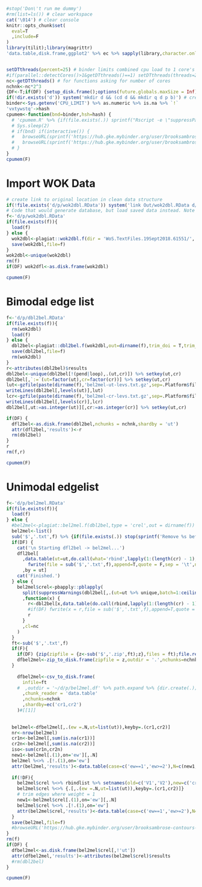 ```r
#stop('Don\'t run me dummy')
#rm(list=ls()) # clear workspace
cat('\014') # clear console
knitr::opts_chunk$set(
  eval=T
  ,include=F
)
library(tilit);library(magrittr)
'data.table,disk.frame,ggplot2' %>% ec %>% sapply(library,character.only = T) %>% invisible # load packages


setDTthreads(percent=25) # binder limits combined cpu load to 1 core's worth, so core use should be discounted
#if(parallel::detectCores()>1&getDTthreads()==1) setDTthreads(threads=2)
nc<-getDTthreads() # for functions asking for number of cores
nchnk<-nc*2^3
{DF<-T;if(DF) {setup_disk.frame();options(future.globals.maxSize = Inf)}} # set up disk frame
if(!dir.exists('d')) system('mkdir d && (cd d && mkdir q d p b)') # create data directory structure if it doesn't exist
binder<-Sys.getenv('CPU_LIMIT') %>% as.numeric %>% is.na %>% `!`
'vxtywstq'->hash
cpumem<-function(bnd=binder,hsh=hash) {
  # 'cpumem.R' %>% {if(file.exists(.)) sprintf("Rscript -e \"suppressPackageStartupMessages(source(\'%s\'))\"",.)} %>% system(wait = F)
  # Sys.sleep(2)
  # if(bnd) if(interactive()) {
  #   browseURL(sprintf('https://hub.gke.mybinder.org/user/brooksambrose-contours-%s/rstudio/export/cpumem.png?name=cpumem.png&file=~%%2Fcpumem.png',hsh))
  #   browseURL(sprintf('https://hub.gke.mybinder.org/user/brooksambrose-contours-%s/rstudio/files/cpumem.png',hsh))
  # }
}
cpumem(F)
```
# Import WOK Data

```r
# create link to original location in clean data structure 
if(!file.exists('d/p/wok2dbl.RData')) system('link Out/wok2dbl.RData d/p/wok2dbl.RData')
# Code that would generate database, but load saved data instead. Note original WOK records absent from repository.
f<-'d/p/wok2dbl.RData'
if(file.exists(f)){
  load(f)
} else {
  wok2dbl<-plagiat::wok2dbl.f(dir = 'WoS.TextFiles.19Sept2018.61551/', out = 'Out')
  save(wok2dbl,file=f)
}
wok2dbl<-unique(wok2dbl)
rm(f)
if(DF) wok2dfl<-as.disk.frame(wok2dbl)
```

```r
cpumem(F)
```

<!--
## WOK Descriptives

```r
nut<-wok2dbl[,id %>% unique %>% length]
n<-wok2dbl['CR',on='field',.N,by=val][,table(N)] %>% {data.table(N=as.integer(names(.)),nn=as.integer(.))}
n[,cs:=cumsum(nn)]
n[,cp:=round(cs/max(cs),4)]
n[,rcs:=cumsum(nn %>% rev)]
n[rcs>=180542]
n
n[,rcs:=NULL]
n
n %>% setorder(-N)
n
n[,rcs:=cumsum(nn)]
n
n[rcs>=180542]
n[rcs<180542]
wok2dbl['CR',on='field',unique(val) %>% length]

```
-->

# Bimodal edge list

```r
f<-'d/p/dbl2bel.RData'
if(file.exists(f)){
  rm(wok2dbl)
  load(f)
} else {
  dbl2bel<-plagiat::dbl2bel.f(wok2dbl,out=dirname(f),trim_doi = T,trim_anon = T,trim_loops = T,capitalize = T,trim_pendants = T) %>% invisible
  save(dbl2bel,file=f)
  rm(wok2dbl)
}
r<-attributes(dbl2bel)$results
dbl2bel<-unique(dbl2bel[!(pend|loop),.(ut,cr)]) %>% setkey(ut,cr)
dbl2bel[,`:=`(ut=factor(ut),cr=factor(cr))] %>% setkey(ut,cr)
lut<-gzfile(paste(dirname(f),'bel2mel-ut-levs.txt.gz',sep=.Platform$file.sep),'w')
writeLines(dbl2bel[,levels(ut)],lut)
lcr<-gzfile(paste(dirname(f),'bel2mel-cr-levs.txt.gz',sep=.Platform$file.sep),'w')
writeLines(dbl2bel[,levels(cr)],lcr)
dbl2bel[,ut:=as.integer(ut)][,cr:=as.integer(cr)] %>% setkey(ut,cr)

if(DF) {
  dfl2bel<-as.disk.frame(dbl2bel,nchunks = nchnk,shardby = 'ut')
  attr(dfl2bel,'results')<-r
  rm(dbl2bel)
}
r
rm(f,r)
```

<!--
```r
f<-'d/q/memtest.RData'
if(F) if(file.exists(f)){
load(f)
ggplot(data=mt,aes(y=byt,x=ix)) + geom_jitter(aes(color=factor(ix)) )+ scale_x_log10()  + scale_y_continuous(trans='log2') + geom_smooth(method = 'lm',formula=y~poly(x,2))
} else {
mt<-list()
setkey(dbl2bel,ut,cr)
for(ix in 10^(1:4)) mt[[as.character(ix)]]<-data.table(
ix=ix,byt=
pbapply::pbreplicate(
n = 100,
object.size(
dbl2bel[sample(ut,ix),data.table(do.call(rbind,lapply(1:(length(cr) - 1), function(y) matrix(cr[c(rep(y,length(cr) - y), (y + 1):length(cr))], ncol = 2)))),by = ut] %>% setnames(old=c('V1','V2'),new=c('cr1','cr2'))
)
,simplify = T,cl=2)
)
mt<-rbindlist(mt)
save(mt,file=f)
}
rm(f)
```
-->

```r
cpumem(F)
```

# Unimodal edgelist

```r
f<-'d/p/bel2mel.RData'
if(file.exists(f)){
  load(f)
} else {
  #bel2mel<-plagiat::bel2mel.f(dbl2bel,type = 'crel',out = dirname(f))
  bel2mel<-list()
  sub('$','.txt',f) %>% {if(file.exists(.)) stop(sprintf('Remove %s before writing new lines.',.))}
  if(DF) {
    cat('\n Starting dfl2bel -> bel2mel...')
    dfl2bel[
      ,data.table(ut=ut,do.call(what='rbind',lapply(1:(length(cr) - 1), function(y) matrix(cr[c(rep(y,length(cr) - y), (y + 1):length(cr))], ncol = 2)))) %>% setnames(old=c('V1','V2'),new=c('cr1','cr2')) %>% 
        fwrite(file = sub('$','.txt',f),append=T,quote = F,sep = '\t',nThread = 1)
      ,by = ut]
    cat('Finished.')
  } else {
    bel2mel$crel<-pbapply::pblapply(
      split(suppressWarnings(dbl2bel[,.(ut=ut %>% unique,batch=1:ceiling((ut %>% unique %>% length)/100))])[,.(ut,batch=sort(batch))],by = 'batch',keep.by = F)
      ,function(x) {
        r<-dbl2bel[x,data.table(do.call(rbind,lapply(1:(length(cr) - 1), function(y) matrix(cr[c(rep(y,length(cr) - y), (y + 1):length(cr))], ncol = 2)))),by = ut] %>% setnames(old=c('V1','V2'),new=c('cr1','cr2'))
        #if(DF) fwrite(x = r,file = sub('$','.txt',f),append=T,quote = F,sep = '\t',nThread = 1) else
        r
      }
      ,cl=nc
    )
  }
  ft<-sub('$','.txt',f)
  if(F){
    if(DF) {zip(zipfile = {z<-sub('$','.zip',ft);z},files = ft);file.remove(ft)}
    dfbel2mel<-zip_to_disk.frame(zipfile = z,outdir = '.',nchunks=nchnk,shardby=ec('cr1,cr2'))[[1]]
  }
  
    dfbel2mel<-csv_to_disk.frame(
      infile=ft
    #  ,outdir = '~/d/p/bel2mel.df' %>% path.expand %>% {dir.create(.);.}
      ,chunk_reader = 'data.table'
      ,nchunks=nchnk
      ,shardby=ec('cr1,cr2')
    )#[[1]]
  
  
  bel2mel<-dfbel2mel[,.(ew =.N,ut=list(ut)),keyby=.(cr1,cr2)]
  nr<-nrow(bel2mel)
  cr1n<-bel2mel[,sum(is.na(cr1))]
  cr2n<-bel2mel[,sum(is.na(cr2))]
  iso<-sum(cr1n,cr2n)
  new1<-bel2mel[.(1),on='ew'][,.N]
  bel2mel %<>% .[!.(1),on='ew']
  attr(bel2mel,'results')<-data.table(case=c('ew==1','ew>=2'),N=c(new1,nrow(bel2mel)))[,prop:=N/sum(N)]
  
  if(!DF){
    bel2mel$crel %<>% rbindlist %>% setnames(old=c('V1','V2'),new=c('cr1','cr2'))
    bel2mel$crel %<>% {.[,.(ew =.N,ut=list(ut)),keyby=.(cr1,cr2)]}
    # trim edges where weight = 1
    new1<-bel2mel$crel[.(1),on='ew'][,.N]
    bel2mel$crel %<>% .[!.(1),on='ew']
    attr(bel2mel$crel,'results')<-data.table(case=c('ew==1','ew>=2'),N=c(new1,bel2mel$crel[,.N]))[,prop:=N/sum(N)]
  }
  save(bel2mel,file=f)
  #browseURL('https://hub.gke.mybinder.org/user/brooksambrose-contours-p6m7z449/rstudio/export/bel2mel.RData?name=bel2mel.RData&file=~%2Fd%2Fp%2Fbel2mel.RData')
}
rm(f)
if(DF) {
  dfbel2mel<-as.disk.frame(bel2mel$crel[,!'ut'])
  attr(dfbel2mel,'results')<-attributes(bel2mel$crel)$results
  #rm(dbl2bel)
}

```

```r
cpumem(F)
```

<!--
# Unimodal graph

```r
library(igraph)
load('Out/el.RData')
g<-graph_from_edgelist(el %>% as.matrix)
V(g)$type<-grepl('^WOS:',V(g)$name)
system.time(cg<-cluster_louvain(as.undirected(g)))
ct<-apply(cg$memberships,1,function(x) x %>% table %>% sort(decreasing = T))
View(ct)
system.time(gcr<-bipartite_projection(g,which='false'))
save(gcr,file='Out/gcr.RData')

# count 
load('Out/gcr.RData')
system.time(et<-E(gcr)$weight %>% table %>% prop.table %>% `*`(100))
cbind(round(et,4))[1:10,]

# keep only edge weights greater than 1
gcr<-subgraph.edges(gcr,which(E(gcr)$weight>1))
save(gcr,file='Out/gcr_cull.RData')

# cluster culled graph
system.time(cgr<-cluster_louvain(gcr))
save(cgr,file='Out/cgr_culled.RData')

# rename cluster ids to be in sequence by size
sm<-list()
for(i in 1:nrow(cgr$memberships)) sm[[i]]<-factor(cgr$memberships[i,],levels=order(table(cgr$memberships[i,]),decreasing = T))
sm<-do.call(data.table,sm)
setnames(sm,paste0('h',ncol(sm):1))
sm[,cr:=cgr$names]
sm[,m:=as.integer(h1)] %>% setkey(m)
```

-->